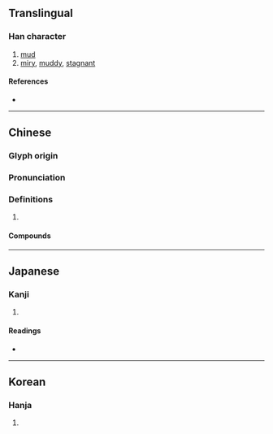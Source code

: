 {{character info/new}}
{{also|泞}}
==Translingual==

===Han character===
{{Han char|rn=85|rad=水|as=14|sn=17|four=33121|canj=EJPN|ids=⿰氵寧}}

# [[mud]]
# [[miry]], [[muddy]], [[stagnant]]

====References====
* {{Han ref|kx=0655.270|dkj=18487|dj=1065.230|hdz=31773.090|uh=6FD8|ud=28632|bh=C0D7|bd=49367}}

----

==Chinese==
{{zh-forms|s=泞}}

===Glyph origin===
{{Han etym}}

===Pronunciation===
{{zh-pron
|m=nìng
|c=ning6
|mn=lēng/lêng/tw:léng
|mn_note=lēng - literary; lêng - vernacular (俗)
|mc=y
|oc=y
|cat=n,a
}}

===Definitions===
{{zh-hanzi}}

# {{rfdef|zh}}

====Compounds====
{{zh-der|汀濘|泥濘|淖濘|濘淖|濘滯}}

----

==Japanese==

===Kanji===
{{ja-kanji|grade=|rs=水14}}

# {{defn|lang=ja|sort=水14}}

====Readings====
* {{ja-readings|on=[[ねい]] (nei)|kun=[[ぬかる]] (nukaru)}}

----

==Korean==

===Hanja===
{{ko-hanja|hangeul=[[녕]]>[[영]]|eumhun=|rv=nyeong>yeong|mr=nyŏng>yŏng|y=nyeng>yeng}}

# {{defn|lang=ko|sort=水14}}